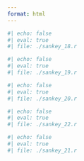 ```yaml
---
format: html
---
```


```r
#| echo: false
#| eval: true 
#| file: ./sankey_18.r
```

```r
#| echo: false
#| eval: true 
#| file: ./sankey_19.r
```

```r
#| echo: false
#| eval: true 
#| file: ./sankey_20.r
```

```r
#| echo: false
#| eval: true 
#| file: ./sankey_22.r
```

```r
#| echo: false
#| eval: true 
#| file: ./sankey_21.r
```
